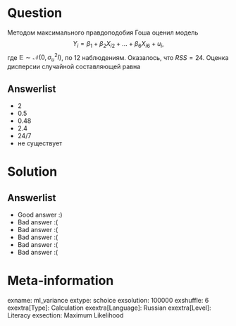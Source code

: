 Question
========
Методом максимального правдоподобия Гоша оценил модель
$$
Y_i = \beta_1 + \beta_2 X_{i2} +  \ldots  + \beta _6 X_{i6} + u_i,
$$
где $\mathbb{E} \sim \mathcal{N} (0,\sigma_u^2I)$, по 12 наблюдениям. Оказалось, что $RSS = 24$.  Оценка дисперсии случайной составляющей равна


Answerlist
----------
*  $2$
*  $0.5$
*  $0.48$
*  $2.4$
*  $24/7$
*  не существует

Solution
========

Answerlist
----------
*  Good answer :)
*  Bad answer :(
*  Bad answer :(
*  Bad answer :(
*  Bad answer :(
*  Bad answer :(

Meta-information
================
exname: ml_variance
extype: schoice
exsolution: 100000
exshuffle: 6
exextra[Type]: Calculation
exextra[Language]: Russian
exextra[Level]: Literacy
exsection: Maximum Likelihood
